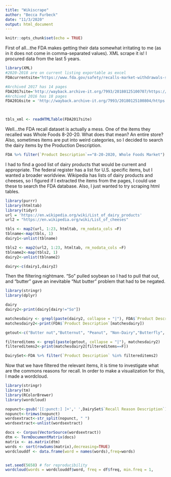 ```yaml
---
title: "Wikiscrape"
author: "Becca Furbeck"
date: "11/3/2020"
output: html_document
---
```


```r
knitr::opts_chunk$set(echo = TRUE)
```

First of all...the FDA makes getting their data somewhat irritating to me (as in it does not come in comma-separated values). XML scrape it is! I procured data from the last 5 years.
```r
library(XML)
#2020-2018 are on current listing exportable as excel
FDAcurrentsite="https://www.fda.gov/safety/recalls-market-withdrawals-safety-alerts"

#Archived 2017 has 14 pages
FDA2017site='http://wayback.archive-it.org/7993/20180125100707/https://www.fda.gov/Safety/Recalls/ArchiveRecalls/2017/default.htm?Page=14'
#Archived 2016 has 18 pages
FDA2016site = 'http://wayback.archive-it.org/7993/20180125100804/https://www.fda.gov/Safety/Recalls/ArchiveRecalls/2016/default.htm?Page=17'

 

tbls_xml <- readHTMLTable(FDA2017site)

```


Well...the FDA recall dataset is actually a mess. One of the items they recalled was Whole Foods 8-20-20. What does that mean? An entire store? Also, sometimes items are put into weird categories, so I decided to search the dairy items by the Production Description.
```r
FDA %>% filter(`Product Description`=="8-20-2020, Whole Foods Market")
```

I had to find a good list of dairy products that would be current and appropriate. The federal register has a list for U.S. specific items, but I wanted a broader worldview. Wikipedia has lists of dairy products and cheeses, so I figured if I extracted the items from the pages, I could use these to search the FDA database. Also, I just wanted to try scraping html tables. 
```r
library(purrr)
library(htmltab)
library(tidyr)
url = 'https://en.wikipedia.org/wiki/List_of_dairy_products'
url2 = "https://en.wikipedia.org/wiki/List_of_cheeses"

tbls <- map2(url, 1:23, htmltab, rm_nodata_cols =F)
tblname<-map(tbls, 1)
dairy1<-unlist(tblname)

tbls2 <- map2(url2, 1:23, htmltab, rm_nodata_cols =F)
tblname2<-map(tbls2, 1)
dairy2<-unlist(tblname2)

dairy<-c(dairy1,dairy2)
```


Then the filtering nightmare. "So" pulled soybean so I had to pull that out, and "butter" gave an inevitable "Nut butter" problem that had to be negated. 
```r
library(stringr)
library(dplyr)

dairy
dairy2<-print(dairy[dairy!="So"])     

matchesdairy <- grepl(paste(dairy2, collapse = "|"), FDA$`Product Description`)
matchesdairy2<-print(FDA$`Product Description`[matchesdairy])

getout<-c("Butter nut","Butternut", "Peanut", "Non-Dairy","Butterfly", "Beanit","Panque","Sunflower","Nut")

filtereditems <- grepl(paste(getout, collapse = "|"), matchesdairy2)
filtereditems2<-print(matchesdairy2[filtereditems==F])

DairySet<-FDA %>% filter(`Product Description` %in% filtereditems2)

```

Now that we have filtered the relevant items, it is time to investigate what are the commons reasons for recall. In order to make a visualization for this, I made a wordcloud. 
```r
library(stringr)
library(tm)
library(RColorBrewer)
library(wordcloud)

nopunct<-gsub('[[:punct:] ]+',' ',DairySet$`Recall Reason Description`)
nopunct<-trimws(nopunct)
wordsextract<-str_split(nopunct, " ")
wordsextract<-unlist(wordsextract)

docs <- Corpus(VectorSource(wordsextract))
dtm <- TermDocumentMatrix(docs) 
matrix <- as.matrix(dtm) 
words <- sort(rowSums(matrix),decreasing=TRUE) 
wordclouddf <- data.frame(word = names(words),freq=words)


set.seed(5658) # for reproducibility 
wordcloud(words = wordclouddf$word, freq = df$freq, min.freq = 1,           max.words=200, random.order=FALSE, rot.per=0.25,  scale=c(3.5,0.25),colors=brewer.pal(8, "PuOr")) #purple and orange to be color friendly
```